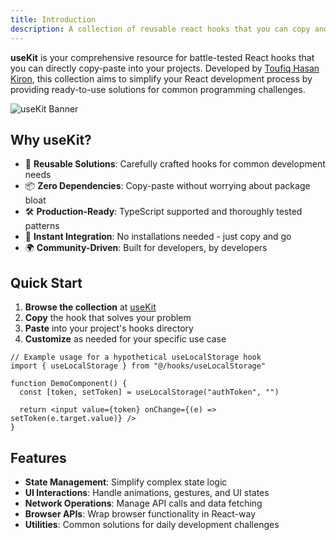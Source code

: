 ```yaml
---
title: Introduction
description: A collection of reusable react hooks that you can copy and paste into your apps.
---
```


**useKit** is your comprehensive resource for battle-tested React hooks that you can directly copy-paste into your projects. Developed by [Toufiq Hasan Kiron](https://github.com/kiron0), this collection aims to simplify your React development process by providing ready-to-use solutions for common programming challenges.

![useKit Banner](/og.png)

## Why useKit?

- 🧩 **Reusable Solutions**: Carefully crafted hooks for common development needs
- 📦 **Zero Dependencies**: Copy-paste without worrying about package bloat
- 🛠️ **Production-Ready**: TypeScript supported and thoroughly tested patterns
- 🚀 **Instant Integration**: No installations needed - just copy and go
- 🌍 **Community-Driven**: Built for developers, by developers

## Quick Start

1. **Browse the collection** at [useKit](/docs/hooks)
2. **Copy** the hook that solves your problem
3. **Paste** into your project's hooks directory
4. **Customize** as needed for your specific use case

```tsx {2, 5}
// Example usage for a hypothetical useLocalStorage hook
import { useLocalStorage } from "@/hooks/useLocalStorage"

function DemoComponent() {
  const [token, setToken] = useLocalStorage("authToken", "")

  return <input value={token} onChange={(e) => setToken(e.target.value)} />
}
```

## Features

- **State Management**: Simplify complex state logic
- **UI Interactions**: Handle animations, gestures, and UI states
- **Network Operations**: Manage API calls and data fetching
- **Browser APIs**: Wrap browser functionality in React-way
- **Utilities**: Common solutions for daily development challenges

